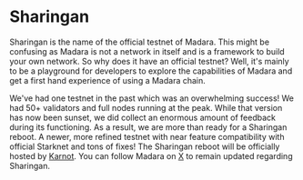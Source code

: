 # Sharingan

Sharingan is the name of the official testnet of Madara. This might be confusing as Madara is not a network in itself and is a framework to build your own network. So
why does it have an official testnet? Well, it's mainly to be a playground for developers to explore the capabilities of Madara and get a first hand experience of using a
Madara chain.

We've had one testnet in the past which was an overwhelming success! We had 50+ validators and full nodes running at the peak. While that version has now been sunset, we did collect
an enormous amount of feedback during its functioning. As a result, we are more than ready for a Sharingan reboot. A newer, more refined testnet with near feature compatibility
with official Starknet and tons of fixes! The Sharingan reboot will be officially hosted by [Karnot](https://karnot.xyz/). You can follow Madara on [X](https://twitter.com/MadaraStarknet) to
remain updated regarding Sharingan.
